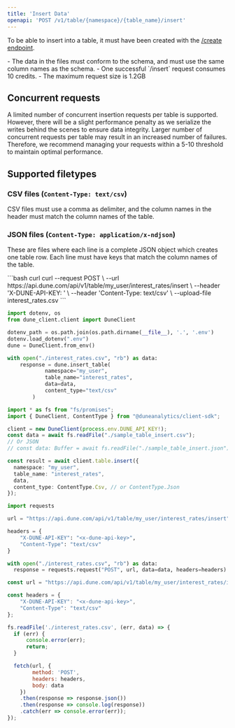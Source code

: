 ```yaml
---
title: 'Insert Data'
openapi: 'POST /v1/table/{namespace}/{table_name}/insert'
---
```


To be able to insert into a table, it must have been created with the [/create endpoint](./create).

<Note>
- The data in the files must conform to the schema, and must use the same column names as the schema.
- One successful `/insert` request consumes 10 credits.
- The maximum request size is 1.2GB
</Note>

## Concurrent requests
A limited number of concurrent insertion requests per table is supported. However, there will be a slight performance penalty as we serialize the writes behind the scenes to ensure data integrity. Larger number of concurrent requests per table may result in an increased number of failures. Therefore, we recommend managing your requests within a 5-10 threshold to maintain optimal performance.

## Supported filetypes
### CSV files (`Content-Type: text/csv`)
CSV files must use a comma as delimiter, and the column names in the header must match the column names of the table.

### JSON files (`Content-Type: application/x-ndjson`)
These are files where each line is a complete JSON object which creates one table row.
Each line must have keys that match the column names of the table.

<RequestExample>
```bash curl
curl --request POST \
  --url https://api.dune.com/api/v1/table/my_user/interest_rates/insert \
  --header 'X-DUNE-API-KEY: <x-dune-api-key>' \
  --header 'Content-Type: text/csv' \
  --upload-file interest_rates.csv
```

```python Python SDK
import dotenv, os
from dune_client.client import DuneClient

dotenv_path = os.path.join(os.path.dirname(__file__), '.', '.env')
dotenv.load_dotenv(".env")
dune = DuneClient.from_env()

with open("./interest_rates.csv", "rb") as data:
    response = dune.insert_table(
            namespace="my_user",
            table_name="interest_rates",
            data=data,
            content_type="text/csv"
        )
```

```typescript TS Client SDK
import * as fs from "fs/promises";
import { DuneClient, ContentType } from "@duneanalytics/client-sdk";

client = new DuneClient(process.env.DUNE_API_KEY!);
const data = await fs.readFile("./sample_table_insert.csv");
// Or JSON
// const data: Buffer = await fs.readFile("./sample_table_insert.json");

const result = await client.table.insert({
  namespace: "my_user",
  table_name: "interest_rates",
  data,
  content_type: ContentType.Csv, // or ContentType.Json
});
```

```python Python
import requests

url = "https://api.dune.com/api/v1/table/my_user/interest_rates/insert"

headers = {
    "X-DUNE-API-KEY": "<x-dune-api-key>",
    "Content-Type": "text/csv"
}

with open("./interest_rates.csv", "rb") as data:
  response = requests.request("POST", url, data=data, headers=headers)
```


```javascript Javascript
const url = "https://api.dune.com/api/v1/table/my_user/interest_rates/insert";

const headers = {
    "X-DUNE-API-KEY": "<x-dune-api-key>",
    "Content-Type": "text/csv"
};

fs.readFile('./interest_rates.csv', (err, data) => {
  if (err) {
      console.error(err);
      return;
  }

  fetch(url, {
        method: 'POST',
        headers: headers,
        body: data
    })
    .then(response => response.json())
    .then(response => console.log(response))
    .catch(err => console.error(err));
});
```
</RequestExample>
